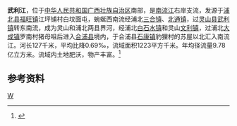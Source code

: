 '''武利江'''，位于[[中华人民共和国|中华人民共和国]][[广西壮族自治区|广西壮族自治区]]南部，是[[南流江|南流江]]右岸支流，发源于[[浦北县|浦北县]][[福旺镇|福旺镇]]江坪铺村白坟面屯，蜿蜒西南流经浦北[[三合镇_(浦北县)|三合镇]]、[[北通镇|北通镇]]，过[[灵山县|灵山县]][[武利镇|武利镇]]转东南流，成为灵山和浦北两县界河，经浦北[[白石水镇|白石水镇]]和灵山[[文利镇|文利镇]]，过浦北[[大成镇_(浦北县)|大成镇]]罗南村猪母咀后进入[[合浦县|合浦县]]境内，于合浦县[[石康镇|石康镇]]豹狸村的苏屋以北汇入南流江。河长127千米，平均比降0.69‰，流域面积1223平方千米。年均径流量9.78亿立方米。流域内土地肥沃，物产丰富。<ref name="中国河湖大典">{{cite book |author=《[[中国河湖大典|中国河湖大典]]》编纂委员会 |title=《中国河湖大典·珠江卷》 |year=2013年1月 |publisher=中国水利水电出版社 |location=北京 |pages=395页|isbn= 978-7-5170-0561-2 }}</ref>

==参考资料==
{{reflist}}

{{粤桂琼沿海诸河流}}

[[category:广西河流|W]]